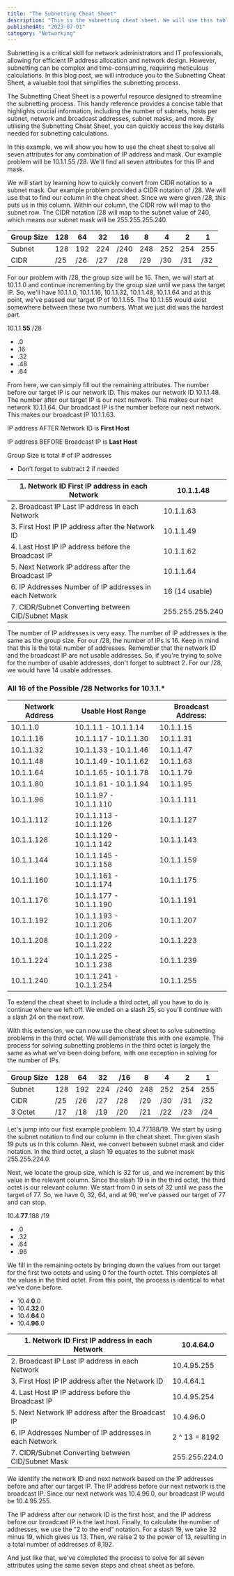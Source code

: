 ```yaml
---
title: "The Subnetting Cheat Sheet"
description: "This is the subnetting cheat sheet. We will use this table to solve any subnetting problems."
publishedAt: "2023-07-01"
category: "Networking"
---
```


Subnetting is a critical skill for network administrators and IT professionals, allowing for efficient IP address allocation and network design. However, subnetting can be complex and time-consuming, requiring meticulous calculations. In this blog post, we will introduce you to the Subnetting Cheat Sheet, a valuable tool that simplifies the subnetting process.

The Subnetting Cheat Sheet is a powerful resource designed to streamline the subnetting process. This handy reference provides a concise table that highlights crucial information, including the number of subnets, hosts per subnet, network and broadcast addresses, subnet masks, and more. By utilising the Subnetting Cheat Sheet, you can quickly access the key details needed for subnetting calculations.

In this example, we will show you how to use the cheat sheet to solve all seven attributes for any combination of IP address and mask. Our example problem will be <span className="text-teal-500">10.1.1.55 /28</span>. We'll find all seven attributes for this IP and mask.

We will start by learning how to quickly convert from CIDR notation to a subnet mask. Our example problem provided a CIDR notation of <span className="text-teal-500">/28</span>. We will use that to find our column in the cheat sheet. Since we were given <span className="text-teal-500">/28</span>, this puts us in this column. Within our column, the CIDR row will map to the subnet row. The CIDR notation <span className="text-teal-500">/28</span> will map to the subnet value of <span className="text-teal-500">240</span>, which means our subnet mask will be <span className="text-teal-500">255.255.255.240</span>.

<div className='max-w-4xl'>

| Group Size | 128 | 64  | 32  | <span className="text-teal-500">16</span>   | 8   | 4   | 2   | 1   |
| ---------- | --- | --- | --- | ------------------------------------------- | --- | --- | --- | --- |
| Subnet     | 128 | 192 | 224 | <span className="text-teal-500">/240</span> | 248 | 252 | 254 | 255 |
| CIDR       | /25 | /26 | /27 | <span className="text-teal-500">/28</span>  | /29 | /30 | /31 | /32 |

</div>

For our problem with <span className="text-teal-500">/28</span>, the group size will be <span className="text-teal-500">16</span>. Then, we will start at 10.1.1.0 and continue incrementing by the group size until we pass the target IP. So, we'll have 10.1.1.0, 10.1.1.16, 10.1.1.32, 10.1.1.48, 10.1.1.64 and at this point, we've passed our target IP of 10.1.1.55. The 10.1.1.55 would exist somewhere between these two numbers. What we just did was the hardest part.

<span className="text-teal-500">10.1.1.**55** /28</span>

-   .0
-   .16
-   .32
-   <span className="text-teal-500">.48</span>
-   .64

From here, we can simply fill out the remaining attributes. The number before our target IP is our network ID. This makes our network ID 10.1.1.48. The number after our target IP is our next network. This makes our next network 10.1.1.64. Our broadcast IP is the number before our next network. This makes our broadcast IP 10.1.1.63.

IP address AFTER Network ID is **First Host**

IP address BEFORE Broadcast IP is **Last Host**

Group Size is total # of IP addresses

-   Don’t forget to subtract 2 if needed

<div className='max-w-4xl'>

| 1. Network ID First IP address in each Network         | 10.1.1.48       |
| ------------------------------------------------------ | --------------- |
| 2. Broadcast IP Last IP address in each Network        | 10.1.1.63       |
| 3. First Host IP IP address after the Network ID       | 10.1.1.49       |
| 4. Last Host IP IP address before the Broadcast IP     | 10.1.1.62       |
| 5. Next Network IP address after the Broadcast IP      | 10.1.1.64       |
| 6. IP Addresses Number of IP addresses in each Network | 16 (14 usable)  |
| 7. CIDR/Subnet Converting between CID/Subnet Mask      | 255.255.255.240 |

</div>

The number of IP addresses is very easy. The number of IP addresses is the same as the group size. For our /28, the number of IPs is 16. Keep in mind that this is the total number of addresses. Remember that the network ID and the broadcast IP are not usable addresses. So, if you're trying to solve for the number of usable addresses, don't forget to subtract 2. For our /28, we would have 14 usable addresses.

### **All 16 of the Possible /28 Networks for 10.1.1.\***

<div className='max-w-4xl'>

| Network Address | Usable Host Range       | Broadcast Address: |
| --------------- | ----------------------- | ------------------ |
| 10.1.1.0        | 10.1.1.1 - 10.1.1.14    | 10.1.1.15          |
| 10.1.1.16       | 10.1.1.17 - 10.1.1.30   | 10.1.1.31          |
| 10.1.1.32       | 10.1.1.33 - 10.1.1.46   | 10.1.1.47          |
| 10.1.1.48       | 10.1.1.49 - 10.1.1.62   | 10.1.1.63          |
| 10.1.1.64       | 10.1.1.65 - 10.1.1.78   | 10.1.1.79          |
| 10.1.1.80       | 10.1.1.81 - 10.1.1.94   | 10.1.1.95          |
| 10.1.1.96       | 10.1.1.97 - 10.1.1.110  | 10.1.1.111         |
| 10.1.1.112      | 10.1.1.113 - 10.1.1.126 | 10.1.1.127         |
| 10.1.1.128      | 10.1.1.129 - 10.1.1.142 | 10.1.1.143         |
| 10.1.1.144      | 10.1.1.145 - 10.1.1.158 | 10.1.1.159         |
| 10.1.1.160      | 10.1.1.161 - 10.1.1.174 | 10.1.1.175         |
| 10.1.1.176      | 10.1.1.177 - 10.1.1.190 | 10.1.1.191         |
| 10.1.1.192      | 10.1.1.193 - 10.1.1.206 | 10.1.1.207         |
| 10.1.1.208      | 10.1.1.209 - 10.1.1.222 | 10.1.1.223         |
| 10.1.1.224      | 10.1.1.225 - 10.1.1.238 | 10.1.1.239         |
| 10.1.1.240      | 10.1.1.241 - 10.1.1.254 | 10.1.1.255         |

</div>

To extend the cheat sheet to include a third octet, all you have to do is continue where we left off. We ended on a slash 25, so you'll continue with a slash 24 on the next row.

With this extension, we can now use the cheat sheet to solve subnetting problems in the third octet. We will demonstrate this with one example. The process for solving subnetting problems in the third octet is largely the same as what we've been doing before, with one exception in solving for the number of IPs.

<div className='max-w-4xl'>

| Group Size | 128 | 64  | <span className='text-teal-500'>32</span>  | /16  | 8   | 4   | 2   | 1   |
| ---------- | --- | --- | ------------------------------------------ | ---- | --- | --- | --- | --- |
| Subnet     | 128 | 192 | <span className='text-teal-500'>224</span> | /240 | 248 | 252 | 254 | 255 |
| CIDR       | /25 | /26 | /27                                        | /28  | /29 | /30 | /31 | /32 |
| 3 Octet    | /17 | /18 | <span className='text-teal-500'>/19</span> | /20  | /21 | /22 | /23 | /24 |

</div>
Let's jump into our first example problem: <span className='text-teal-500'>10.4.77.188/19.</span> We start by using the subnet notation to find our column in the cheat sheet. The given slash <span className='text-teal-500'>19</span> puts us in this column. Next, we convert between subnet mask and cider notation. In the third octet, a slash 19 equates to the subnet mask <span className='text-teal-500'>255.255.224.0.</span>

Next, we locate the group size, which is 32 for us, and we increment by this value in the relevant column. Since the slash 19 is in the third octet, the third octet is our relevant column. We start from 0 in sets of 32 until we pass the target of 77. So, we have 0, 32, 64, and at 96, we've passed our target of 77 and can stop.

<span className="text-teal-500">10.4.**77**.188 /19</span>

-   .0
-   .32
-   .64
-   .96

We fill in the remaining octets by bringing down the values from our target for the first two octets and using 0 for the fourth octet. This completes all the values in the third octet. From this point, the process is identical to what we've done before.

-   10.4.**0**.0
-   10.4.**32**.0
-   10.4.**64**.0
-   10.4.**96**.0

<div className='max-w-4xl'>

| 1. Network ID First IP address in each Network         | 10.4.64.0     |
| ------------------------------------------------------ | ------------- |
| 2. Broadcast IP Last IP address in each Network        | 10.4.95.255   |
| 3. First Host IP IP address after the Network ID       | 10.4.64.1     |
| 4. Last Host IP IP address before the Broadcast IP     | 10.4.95.254   |
| 5. Next Network IP address after the Broadcast IP      | 10.4.96.0     |
| 6. IP Addresses Number of IP addresses in each Network | 2 ^ 13 = 8192 |
| 7. CIDR/Subnet Converting between CID/Subnet Mask      | 255.255.224.0 |

</div>

We identify the network ID and next network based on the IP addresses before and after our target IP. The IP address before our next network is the broadcast IP. Since our next network was 10.4.96.0, our broadcast IP would be 10.4.95.255.

The IP address after our network ID is the first host, and the IP address before our broadcast IP is the last host. Finally, to calculate the number of addresses, we use the "2 to the end" notation. For a slash 19, we take 32 minus 19, which gives us 13. Then, we raise 2 to the power of 13, resulting in a total number of addresses of 8,192.

And just like that, we've completed the process to solve for all seven attributes using the same seven steps and cheat sheet as before.
